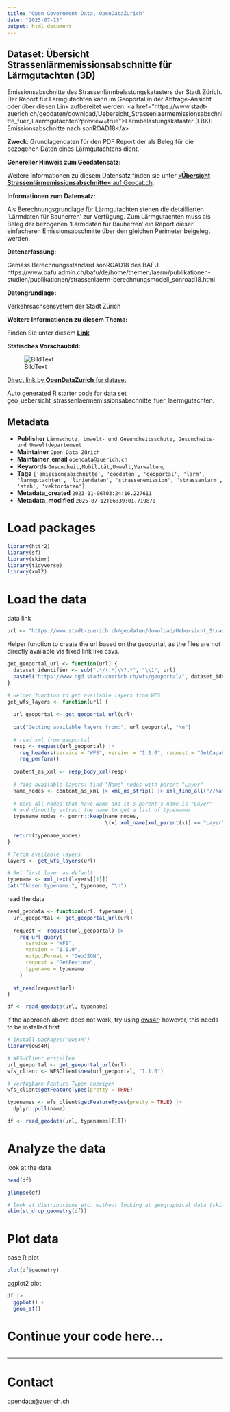 ```yaml
---
title: "Open Government Data, OpenDataZurich"
date: "2025-07-13"
output: html_document
---
```


## Dataset: Übersicht Strassenlärmemissionsabschnitte für Lärmgutachten (3D)

Emissionsabschnitte des Strassenlärmbelastungskatasters der Stadt Zürich. Der Report für Lärmgutachten kann im Geoportal in der Abfrage-Ansicht oder über diesen Link aufbereitet werden: &lt;a href=&quot;https://www.stadt-zuerich.ch/geodaten/download/Uebersicht_Strassenlaermemissionsabschnitte_fuer_Laermgutachten?preview=true&quot;&gt;Lärmbelastungskataster (LBK): Emissionsabschnitte nach sonROAD18&lt;/a&gt;

**Zweck**: Grundlagendaten für den PDF Report der als Beleg für die bezogenen Daten eines Lärmgutachtens dient.

**Genereller Hinweis zum Geodatensatz:**


Weitere Informationen zu diesem Datensatz finden sie unter [«**Übersicht Strassenlärmemissionsabschnitte»** auf Geocat.ch](https://www.geocat.ch/geonetwork/srv/ger/catalog.search#/metadata/dd27a5aa-ad43-4f33-a092-4f7ab990ee52).				
			   

**Informationen zum Datensatz:**

Als Berechnungsgrundlage für Lärmgutachten stehen die detaillierten 'Lärmdaten für Bauherren' zur Verfügung. 
Zum Lärmgutachten muss als Beleg der bezogenen 'Lärmdaten für Bauherren' ein Report dieser einfacheren Emissionsabschnitte über den gleichen Perimeter beigelegt werden. 

**Datenerfassung:**

Gemäss Berechnungsstandard sonROAD18 des BAFU. https://www.bafu.admin.ch/bafu/de/home/themen/laerm/publikationen-studien/publikationen/strassenlaerm-berechnungsmodell_sonroad18.html

**Datengrundlage:**

Verkehrsachsensystem der Stadt Zürich

**Weitere Informationen zu diesem Thema:**

Finden Sie unter diesem [**Link**](https://www.bafu.admin.ch/bafu/de/home/themen/laerm/publikationen-studien/publikationen/strassenlaerm-berechnungsmodell_sonroad18.html)

**Statisches Vorschaubild:**

![BildText](https://www.gis.stadt-zuerich.ch/zueriplan_docs/geocat/dd27a5aa-ad43-4f33-a092-4f7ab990ee52.png)



[Direct link by **OpenDataZurich** for dataset](https://data.stadt-zuerich.ch/dataset/geo_uebersicht_strassenlaermemissionsabschnitte_fuer_laermgutachten)

Auto generated R starter code for data set geo_uebersicht_strassenlaermemissionsabschnitte_fuer_laermgutachten.

## Metadata

- **Publisher** `Lärmschutz, Umwelt- und Gesundheitsschutz, Gesundheits- und Umweltdepartement`
- **Maintainer** `Open Data Zürich`
- **Maintainer_email** `opendata@zuerich.ch`
- **Keywords** `Ge­sund­heit,Mobilität,Umwelt,Ver­walt­ung`
- **Tags** `['emissionsabschnitte', 'geodaten', 'geoportal', 'larm', 'larmgutachten', 'liniendaten', 'strassenemission', 'strassenlarm', 'stzh', 'vektordaten']`
- **Metadata_created** `2023-11-06T03:24:16.227611`
- **Metadata_modified** `2025-07-12T06:39:01.719870`


# Load packages

```r
library(httr2)
library(sf)
library(skimr)
library(tidyverse)
library(xml2)
```

# Load the data

data link
```r
url <- "https://www.stadt-zuerich.ch/geodaten/download/Uebersicht_Strassenlaermemissionsabschnitte_fuer_Laermgutachten?format=geojson_link"
```


Helper function to create the url based on the geoportal, as the files are not directly available via fixed link like csvs.
```r
get_geoportal_url <- function(url) {
  dataset_identifier <- sub(".*/(.*)\\?.*", "\\1", url)
  paste0("https://www.ogd.stadt-zuerich.ch/wfs/geoportal/", dataset_identifier)
}
```

```r
# Helper function to get available layers from WFS
get_wfs_layers <- function(url) {
  
  url_geoportal <- get_geoportal_url(url)
  
  cat("Getting available layers from:", url_geoportal, "\n")
  
  # read xml from geoportal
  resp <- request(url_geoportal) |> 
    req_headers(service = "WFS", version = "1.1.0", request = "GetCapabilities") |> 
    req_perform()
  
  content_as_xml <- resp_body_xml(resp)
  
  # find available layers: find "Name" nodes with parent "Layer"
  name_nodes <- content_as_xml |> xml_ns_strip() |> xml_find_all("//Name")
  
  # keep all nodes that have Name and it's parent's name is "Layer"
  # and directly extract the name to get a list of typenames
  typename_nodes <- purrr::keep(name_nodes,
                                \(x) xml_name(xml_parent(x)) == "Layer")
  
  return(typename_nodes)
}

# Fetch available layers
layers <- get_wfs_layers(url)

# Set first layer as default
typename <- xml_text(layers[[1]])
cat("Chosen typename:", typename, "\n")
```

read the data
```r
read_geodata <- function(url, typename) {
  url_geoportal <- get_geoportal_url(url)
  
  request <- request(url_geoportal) |>
    req_url_query(
      service = "WFS",
      version = "1.1.0",
      outputFormat = "GeoJSON",
      request = "GetFeature",
      typename = typename
    )
  
  st_read(request$url)
}

df <- read_geodata(url, typename)
```

if the approach above does not work, try using [ows4r](https://eblondel.github.io/ows4R/); however, this needs to be installed first
```r
# install.packages("ows4R")
library(ows4R)

# WFS-Client erstellen
url_geoportal <- get_geoportal_url(url)
wfs_client <- WFSClient$new(url_geoportal, "1.1.0")

# Verfügbare Feature-Typen anzeigen
wfs_client$getFeatureTypes(pretty = TRUE)

typenames <- wfs_client$getFeatureTypes(pretty = TRUE) |> 
  dplyr::pull(name)

df <- read_geodata(url, typenames[[1]])
```

# Analyze the data

look at the data
```r
head(df)
```

```r
glimpse(df)
```

```r
# look at distributions etc. without looking at geographical data (skim cannot deal with geometries)
skim(st_drop_geometry(df))
```

# Plot data

base R plot
```r
plot(df$geometry)
```

ggplot2 plot
```r
df |>
  ggplot() +
  geom_sf()
```

# Continue your code here...

```r

```

------------------------------------------------------------------------

# Contact

opendata@zuerich.ch
